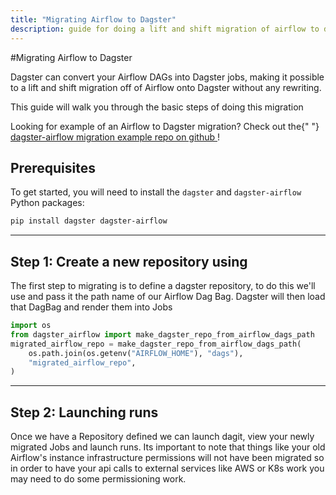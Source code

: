 ```yaml
---
title: "Migrating Airflow to Dagster"
description: guide for doing a lift and shift migration of airflow to dagster
---
```


\#Migrating Airflow to Dagster

Dagster can convert your Airflow DAGs into Dagster jobs, making it possible to a lift and shift migration off of Airflow onto Dagster without any rewriting.

This guide will walk you through the basic steps of doing this migration

<Note>
  Looking for example of an Airflow to Dagster migration? Check out the{" "}
  <a href="https://github.com/dagster-io/dagster-airflow-migration-example">
    dagster-airflow migration example repo on github
  </a>
  !
</Note>

## Prerequisites

To get started, you will need to install the `dagster` and `dagster-airflow` Python packages:

```bash
pip install dagster dagster-airflow
```

---

## Step 1: Create a new repository using <PyObject module="dagster_airflow" object="make_dagster_repo_from_airflow_dags_path" />

The first step to migrating is to define a dagster repository, to do this we'll use <PyObject module="dagster_airflow" object="make_dagster_repo_from_airflow_dags_path" /> and pass it the path name of our Airflow Dag Bag. Dagster will then load that DagBag and render them into Jobs

```python
import os
from dagster_airflow import make_dagster_repo_from_airflow_dags_path
migrated_airflow_repo = make_dagster_repo_from_airflow_dags_path(
    os.path.join(os.getenv("AIRFLOW_HOME"), "dags"),
    "migrated_airflow_repo",
)
```

---

## Step 2: Launching runs

Once we have a Repository defined we can launch dagit, view your newly migrated Jobs and launch runs. Its important to note that things like your old Airflow's instance infrastructure permissions will not have been migrated so in order to have your api calls to external services like AWS or K8s work you may need to do some permissioning work.
